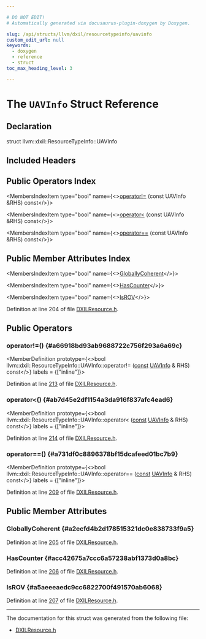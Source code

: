 ```yaml
---

# DO NOT EDIT!
# Automatically generated via docusaurus-plugin-doxygen by Doxygen.

slug: /api/structs/llvm/dxil/resourcetypeinfo/uavinfo
custom_edit_url: null
keywords:
  - doxygen
  - reference
  - struct
toc_max_heading_level: 3

---
```





# The `UAVInfo` Struct Reference

<DoxygenPage pluginConfig={pluginConfig}>



## Declaration

<CodeBlock>struct llvm::dxil::ResourceTypeInfo::UAVInfo</CodeBlock>

## Included Headers

<IncludesList>
<IncludesListItem
  filePath="llvm/Analysis/DXILResource.h"
  permalink="/docs/api/files/include/include/llvm/include/llvm/analysis/dxilresource-h"
  isLocal="true" />
</IncludesList>

## Public Operators Index

<MembersIndex>

<MembersIndexItem
  type="bool"
  name={<><a href="#a66918bd93ab9688722c756f293a6a69c">operator!=</a> (const UAVInfo &amp;RHS) const</>}>
</MembersIndexItem>

<MembersIndexItem
  type="bool"
  name={<><a href="#ab7d45e2df1154a3da916f837afc4ead6">operator&lt;</a> (const UAVInfo &amp;RHS) const</>}>
</MembersIndexItem>

<MembersIndexItem
  type="bool"
  name={<><a href="#a731df0c8896378bf15dcafeed01bc7b9">operator==</a> (const UAVInfo &amp;RHS) const</>}>
</MembersIndexItem>

</MembersIndex>

## Public Member Attributes Index

<MembersIndex>

<MembersIndexItem
  type="bool"
  name={<><a href="#a2ecfd4b2d178515321dc0e838733f9a5">GloballyCoherent</a></>}>
</MembersIndexItem>

<MembersIndexItem
  type="bool"
  name={<><a href="#acc42675a7ccc6a57238abf1373d0a8bc">HasCounter</a></>}>
</MembersIndexItem>

<MembersIndexItem
  type="bool"
  name={<><a href="#a5aeeeaedc9cc6822700f491570ab6068">IsROV</a></>}>
</MembersIndexItem>

</MembersIndex>


Definition at line 204 of file <a href="/docs/api/files/include/include/llvm/include/llvm/analysis/dxilresource-h">DXILResource.h</a>.

<SectionDefinition>

## Public Operators

### operator!=() {#a66918bd93ab9688722c756f293a6a69c}

<MemberDefinition
  prototype={<>bool llvm::dxil::ResourceTypeInfo::UAVInfo::operator!= (<a href="/docs/api/files/lib/lib/target/lib/target/aarch64/aarch64promoteconstant-cpp/#a90f8350fecae261c25be85d38b451bff">const</a> <a href="/docs/api/structs/llvm/dxil/resourcetypeinfo/uavinfo">UAVInfo</a> &amp; RHS) const</>}
  labels = {["inline"]}>

Definition at line <a href="/docs/api/files/include/include/llvm/include/llvm/analysis/dxilresource-h/#l00213">213</a> of file <a href="/docs/api/files/include/include/llvm/include/llvm/analysis/dxilresource-h">DXILResource.h</a>.
</MemberDefinition>

### operator&lt;() {#ab7d45e2df1154a3da916f837afc4ead6}

<MemberDefinition
  prototype={<>bool llvm::dxil::ResourceTypeInfo::UAVInfo::operator&lt; (<a href="/docs/api/files/lib/lib/target/lib/target/aarch64/aarch64promoteconstant-cpp/#a90f8350fecae261c25be85d38b451bff">const</a> <a href="/docs/api/structs/llvm/dxil/resourcetypeinfo/uavinfo">UAVInfo</a> &amp; RHS) const</>}
  labels = {["inline"]}>

Definition at line <a href="/docs/api/files/include/include/llvm/include/llvm/analysis/dxilresource-h/#l00214">214</a> of file <a href="/docs/api/files/include/include/llvm/include/llvm/analysis/dxilresource-h">DXILResource.h</a>.
</MemberDefinition>

### operator==() {#a731df0c8896378bf15dcafeed01bc7b9}

<MemberDefinition
  prototype={<>bool llvm::dxil::ResourceTypeInfo::UAVInfo::operator== (<a href="/docs/api/files/lib/lib/target/lib/target/aarch64/aarch64promoteconstant-cpp/#a90f8350fecae261c25be85d38b451bff">const</a> <a href="/docs/api/structs/llvm/dxil/resourcetypeinfo/uavinfo">UAVInfo</a> &amp; RHS) const</>}
  labels = {["inline"]}>

Definition at line <a href="/docs/api/files/include/include/llvm/include/llvm/analysis/dxilresource-h/#l00209">209</a> of file <a href="/docs/api/files/include/include/llvm/include/llvm/analysis/dxilresource-h">DXILResource.h</a>.
</MemberDefinition>

</SectionDefinition>

<SectionDefinition>

## Public Member Attributes

### GloballyCoherent {#a2ecfd4b2d178515321dc0e838733f9a5}

<MemberDefinition
  prototype="bool llvm::dxil::ResourceTypeInfo::UAVInfo::GloballyCoherent">

Definition at line <a href="/docs/api/files/include/include/llvm/include/llvm/analysis/dxilresource-h/#l00205">205</a> of file <a href="/docs/api/files/include/include/llvm/include/llvm/analysis/dxilresource-h">DXILResource.h</a>.
</MemberDefinition>

### HasCounter {#acc42675a7ccc6a57238abf1373d0a8bc}

<MemberDefinition
  prototype="bool llvm::dxil::ResourceTypeInfo::UAVInfo::HasCounter">

Definition at line <a href="/docs/api/files/include/include/llvm/include/llvm/analysis/dxilresource-h/#l00206">206</a> of file <a href="/docs/api/files/include/include/llvm/include/llvm/analysis/dxilresource-h">DXILResource.h</a>.
</MemberDefinition>

### IsROV {#a5aeeeaedc9cc6822700f491570ab6068}

<MemberDefinition
  prototype="bool llvm::dxil::ResourceTypeInfo::UAVInfo::IsROV">

Definition at line <a href="/docs/api/files/include/include/llvm/include/llvm/analysis/dxilresource-h/#l00207">207</a> of file <a href="/docs/api/files/include/include/llvm/include/llvm/analysis/dxilresource-h">DXILResource.h</a>.
</MemberDefinition>

</SectionDefinition>

<hr/>

The documentation for this struct was generated from the following file:

<ul>
<li><a href="/docs/api/files/include/include/llvm/include/llvm/analysis/dxilresource-h">DXILResource.h</a></li>
</ul>

</DoxygenPage>
